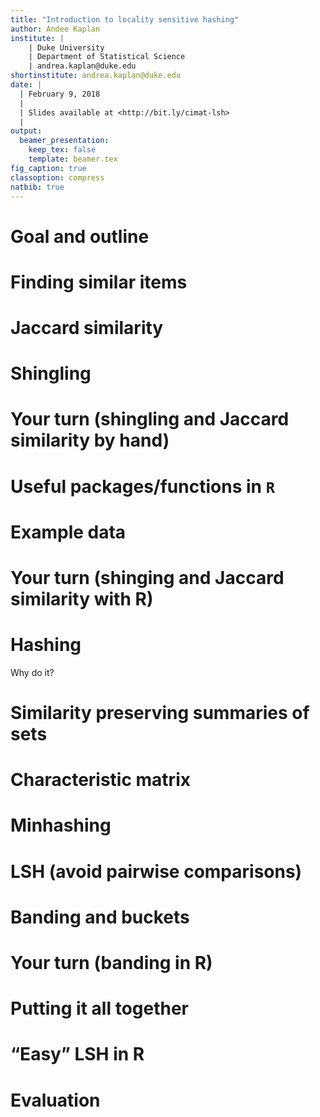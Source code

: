 ```yaml
---
title: "Introduction to locality sensitive hashing"
author: Andee Kaplan
institute: |
    | Duke University
    | Department of Statistical Science
    | andrea.kaplan@duke.edu
shortinstitute: andrea.kaplan@duke.edu
date: |
  | February 9, 2018
  |
  | Slides available at <http://bit.ly/cimat-lsh>
  |
output: 
  beamer_presentation:
    keep_tex: false
    template: beamer.tex
fig_caption: true
classoption: compress
natbib: true
---
```


# Goal and outline

# Finding similar items

# Jaccard similarity

# Shingling

# Your turn (shingling and Jaccard similarity by hand)

# Useful packages/functions in `R`

# Example data

# Your turn (shinging and Jaccard similarity with R)

# Hashing

Why do it?

# Similarity preserving summaries of sets

# Characteristic matrix

# Minhashing

# LSH (avoid pairwise comparisons)

# Banding and buckets

# Your turn (banding in R)

# Putting it all together

# "Easy" LSH in R

# Evaluation


